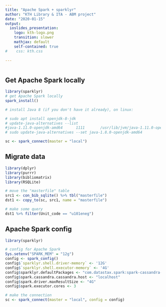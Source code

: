 ```yaml
---
title: "Apache Spark + sparklyr"
author: "KTH Library & ITA - ABM project"
date: "2020-01-15"
output:
  ioslides_presentation: 
    logo: kth-logo.png
    transition: slower
    mathjax: default
    self-contained: true
#    css: kth.css    
    
---
```


```r
```

## Get Apache Spark locally

```r
library(sparklyr)
# get Apache Spark locally
spark_install()

# install Java 8 (if you don't have it already), on linux:

# sudo apt install openjdk-8-jdk
# update-java-alternatives --list
#java-1.11.0-openjdk-amd64      1111       /usr/lib/jvm/java-1.11.0-openjdk-amd64
# sudo update-java-alternatives --set java-1.8.0-openjdk-amd64

sc <- spark_connect(master = "local")
```

## Migrate data

```r

library(dplyr)
library(purrr)
library(bibliomatrix)
library(RSQLite)

# move the "masterfile" table
src1 <- con_bib_sqlite() %>% tbl("masterfile")
dst1 <- copy_to(sc, src1, name = "masterfile")

# make some query
dst1 %>% filter(Unit_code == "u101eneg")

```

## Apache Spark config

```r
library(sparklyr)

# config for Apache Spark
Sys.setenv("SPARK_MEM" = "12g")
config <- spark_config()
config$`sparklyr.shell.driver-memory` <- '12G'
config$`sparklyr.shell.executor-memory` <- '4G'
config$sparklyr.defaultPackages <- "com.datastax.spark:spark-cassandra-connector_2.11:2.0.0-M3"
config$spark.cassandra.cassandra.host <- "localhost"
config$spark.driver.maxResultSize <- "4G"
config$spark.executor.cores <- 3

# make the connection
sc <- spark_connect(master = "local", config = config)
```


